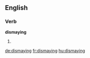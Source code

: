 ==English==

===Verb===
'''dismaying'''

# {{present participle of|dismay}}

[[de:dismaying]]
[[fr:dismaying]]
[[hu:dismaying]]